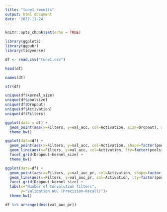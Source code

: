 ```yaml
---
title: "tune1 results"
output: html_document
date: '2022-11-24'
---
```


```r
knitr::opts_chunk$set(echo = TRUE)
```

```r
library(ggplot2)
library(ggpubr)
library(tidyverse)
```

```r
df <- read.csv("tune1.csv")
```

```r
head(df)
```

```r
names(df)
```
```r
str(df)
```


```r
unique(df$kernel_size)
unique(df$poolsize)
unique(df$Dropout)
unique(df$Activation)
unique(df$Filters)
```

```r
ggplot(data = df) + 
  geom_point(aes(x=Filters, y=val_acc, col=Activation, size=Dropout), alpha=0.7) +
  theme_bw()
```

```r
ggplot(data=df) +
  geom_point(aes(x=Filters, y=val_acc, col=Activation, shape=factor(poolsize))) +
  geom_line(aes(x=Filters, y=val_acc, col=Activation, lty=factor(poolsize))) +
  facet_grid(Dropout~kernel_size) + 
  theme_bw()
```

```r
ggplot(data=df) +
  geom_point(aes(x=Filters, y=val_auc_pr, col=Activation, shape=factor(poolsize)), size=2) +
  geom_line(aes(x=Filters, y=val_auc_pr, col=Activation, lty=factor(poolsize))) +
  facet_grid(Dropout~kernel_size) + 
  labs(x="Number of Convolution filters",
       y="Validation AUC (Precision-Recall)")+
  theme_bw()
```


```r
df %>% arrange(desc(val_auc_pr))
```

